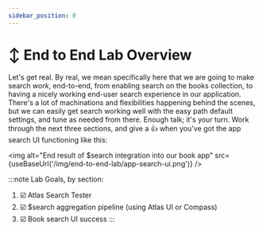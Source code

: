 ```yaml
---
sidebar_position: 0
---
```


# ↕️ End to End Lab Overview

Let's get real. By real, we mean specifically here that we are going to make search *work*, end-to-end, from 
enabling search on the books collection, to having a nicely working end-user search experience in our application.
There's a lot of machinations and flexibilities happening behind the scenes, but we can easily get search working 
well with the easy path default settings, and tune as needed from there.  Enough talk; it's your turn. Work
through the next three sections, and give a 👍 when you've got the app search UI functioning like this:

<img
    alt="End result of $search integration into our book app"
    src={useBaseUrl('/img/end-to-end-lab/app-search-ui.png')}
/>

:::note
Lab Goals, by section:
1. ☑️ Atlas Search Tester
2. ☑️ $search aggregation pipeline (using Atlas UI or Compass)
3. ☑️ Book search UI success
:::

